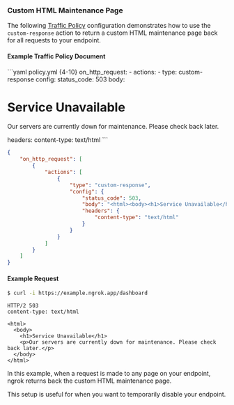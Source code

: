 ### Custom HTML Maintenance Page

The following [Traffic Policy](/traffic-policy/)
configuration demonstrates how to use the `custom-response` action to return a
custom HTML maintenance page back for all requests to your endpoint.

#### Example Traffic Policy Document

<CodeGroup>
```yaml policy.yml {4-10}
on_http_request:
  - actions:
      - type: custom-response
        config:
          status_code: 503
          body: <html><body><h1>Service Unavailable</h1><p>Our servers are currently down for maintenance. Please check back later.</p></body></html>
          headers:
            content-type: text/html
```

```json policy.json {5-14}
{
	"on_http_request": [
		{
			"actions": [
				{
					"type": "custom-response",
					"config": {
						"status_code": 503,
						"body": "<html><body><h1>Service Unavailable</h1><p>Our servers are currently down for maintenance. Please check back later.</p></body></html>",
						"headers": {
							"content-type": "text/html"
						}
					}
				}
			]
		}
	]
}
```

</CodeGroup>

#### Example Request

```bash
$ curl -i https://example.ngrok.app/dashboard
```

```http
HTTP/2 503
content-type: text/html

<html>
  <body>
    <h1>Service Unavailable</h1>
    <p>Our servers are currently down for maintenance. Please check back later.</p>
  </body>
</html>
```

In this example, when a request is made to any page on your endpoint, ngrok
returns back the custom HTML maintenance page.

This setup is useful for when you want to temporarily disable your endpoint.
